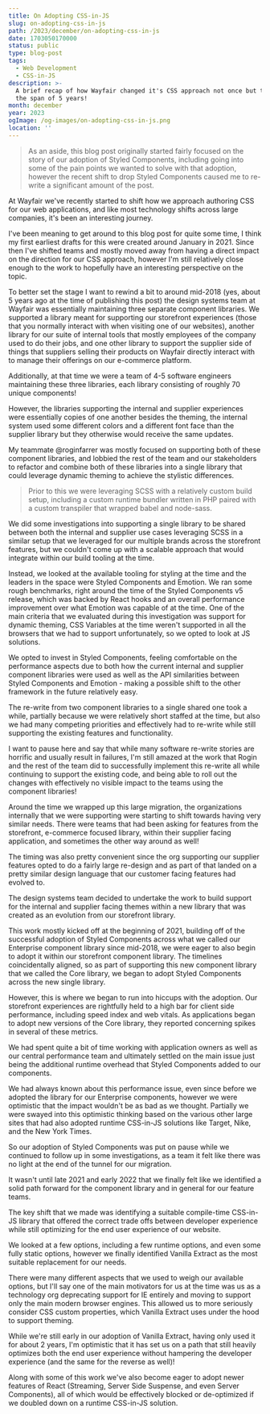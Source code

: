 ```yaml
---
title: On Adopting CSS-in-JS
slug: on-adopting-css-in-js
path: /2023/december/on-adopting-css-in-js
date: 1703050170000
status: public
type: blog-post
tags:
  - Web Development
  - CSS-in-JS
description: >-
  A brief recap of how Wayfair changed it's CSS approach not once but twice in
  the span of 5 years!
month: december
year: 2023
ogImage: /og-images/on-adopting-css-in-js.png
location: ''
---
```



> As an aside, this blog post originally started fairly focused on the story of
> our adoption of Styled Components, including going into some of the pain
> points we wanted to solve with that adoption, however the recent shift to drop
> Styled Components caused me to re-write a significant amount of the post.

At Wayfair we've recently started to shift how we approach authoring CSS for our
web applications, and like most technology shifts across large companies, it's
been an interesting journey.

I've been meaning to get around to this blog post for quite some time, I think
my first earliest drafts for this were created around January in 2021. Since
then I've shifted teams and mostly moved away from having a direct impact on the
direction for our CSS approach, however I'm still relatively close enough to the
work to hopefully have an interesting perspective on the topic.

To better set the stage I want to rewind a bit to around mid-2018 (yes, about 5
years ago at the time of publishing this post) the design systems team at
Wayfair was essentially maintaining three separate component libraries. We
supported a library meant for supporting our storefront experiences (those that
you normally interact with when visiting one of our websites), another library
for our suite of internal tools that mostly employees of the company used to do
their jobs, and one other library to support the supplier side of things that
suppliers selling their products on Wayfair directly interact with to manage
their offerings on our e-commerce platform.

Additionally, at that time we were a team of 4-5 software engineers maintaining
these three libraries, each library consisting of roughly 70 unique components!

However, the libraries supporting the internal and supplier experiences were
essentially copies of one another besides the theming, the internal system used
some different colors and a different font face than the supplier library but
they otherwise would receive the same updates.

My teammate <TwitterMention>@roginfarrer</TwitterMention> was mostly focused on
supporting both of these component libraries, and lobbied the rest of the team
and our stakeholders to refactor and combine both of these libraries into a
single library that could leverage dynamic theming to achieve the stylistic
differences.

> Prior to this we were leveraging SCSS with a relatively custom build setup,
> including a custom runtime bundler written in PHP paired with a custom
> transpiler that wrapped babel and node-sass.

We did some investigations into supporting a single library to be shared between
both the internal and supplier use cases leveraging SCSS in a similar setup that
we leveraged for our multiple brands across the storefront features, but we
couldn't come up with a scalable approach that would integrate within our build
tooling at the time.

Instead, we looked at the available tooling for styling at the time and the
leaders in the space were Styled Components and Emotion. We ran some rough
benchmarks, right around the time of the Styled Components v5 release, which was
backed by React hooks and an overall performance improvement over what Emotion
was capable of at the time. One of the main criteria that we evaluated during
this investigation was support for dynamic theming, CSS Variables at the time
weren't supported in all the browsers that we had to support unfortunately, so
we opted to look at JS solutions.

We opted to invest in Styled Components, feeling comfortable on the performance
aspects due to both how the current internal and supplier component libraries
were used as well as the API similarities between Styled Components and
Emotion - making a possible shift to the other framework in the future
relatively easy.

The re-write from two component libraries to a single shared one took a while,
partially because we were relatively short staffed at the time, but also we had
many competing priorities and effectively had to re-write while still supporting
the existing features and functionality.

I want to pause here and say that while many software re-write stories are
horrific and usually result in failures, I'm still amazed at the work that Rogin
and the rest of the team did to successfully implement this re-write all while
continuing to support the existing code, and being able to roll out the changes
with effectively no visible impact to the teams using the component libraries!

Around the time we wrapped up this large migration, the organizations internally
that we were supporting were starting to shift towards having very similar
needs. There were teams that had been asking for features from the storefront,
e-commerce focused library, within their supplier facing application, and
sometimes the other way around as well!

The timing was also pretty convenient since the org supporting our supplier
features opted to do a fairly large re-design and as part of that landed on a
pretty similar design language that our customer facing features had evolved to.

The design systems team decided to undertake the work to build support for the
internal and supplier facing themes within a new library that was created as an
evolution from our storefront library.

This work mostly kicked off at the beginning of 2021, building off of the
successful adoption of Styled Components across what we called our Enterprise
component library since mid-2018, we were eager to also begin to adopt it within
our storefront component library. The timelines coincidentally aligned, so as
part of supporting this new component library that we called the Core library,
we began to adopt Styled Components across the new single library.

However, this is where we began to run into hiccups with the adoption. Our
storefront experiences are rightfully held to a high bar for client side
performance, including speed index and web vitals. As applications began to
adopt new versions of the Core library, they reported concerning spikes in
several of these metrics.

We had spent quite a bit of time working with application owners as well as our
central performance team and ultimately settled on the main issue just being the
additional runtime overhead that Styled Components added to our components.

We had always known about this performance issue, even since before we adopted
the library for our Enterprise components, however we were optimistic that the
impact wouldn't be as bad as we thought. Partially we were swayed into this
optimistic thinking based on the various other large sites that had also adopted
runtime CSS-in-JS solutions like Target, Nike, and the New York Times.

So our adoption of Styled Components was put on pause while we continued to
follow up in some investigations, as a team it felt like there was no light at
the end of the tunnel for our migration.

It wasn't until late 2021 and early 2022 that we finally felt like we identified
a solid path forward for the component library and in general for our feature
teams.

The key shift that we made was identifying a suitable compile-time CSS-in-JS
library that offered the correct trade offs between developer experience while
still optimizing for the end user experience of our website.

We looked at a few options, including a few runtime options, and even some fully
static options, however we finally identified Vanilla Extract as the most
suitable replacement for our needs.

There were many different aspects that we used to weigh our available options,
but I'll say one of the main motivators for us at the time was us as a
technology org deprecating support for IE entirely and moving to support only
the main modern browser engines. This allowed us to more seriously consider CSS
custom properties, which Vanilla Extract uses under the hood to support theming.

While we're still early in our adoption of Vanilla Extract, having only used it
for about 2 years, I'm optimistic that it has set us on a path that still
heavily optimizes both the end user experience without hampering the developer
experience (and the same for the reverse as well)!

Along with some of this work we've also become eager to adopt newer features of
React (Streaming, Server Side Suspense, and even Server Components), all of
which would be effectively blocked or de-optimized if we doubled down on a
runtime CSS-in-JS solution.

